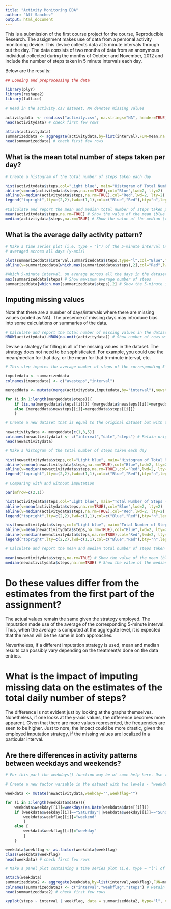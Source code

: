 ```yaml
---
title: "Activity Monitoring EDA"
author: "Alf Sanchez"
output: html_document
---
```

  
  
This is a submission of the first course project for the course, Reproducible Research. The assignment makes use of data from a personal activity monitoring device. This device collects data at 5 minute intervals through out the day. The data consists of two months of data from an anonymous individual collected during the months of October and November, 2012 and include the number of steps taken in 5 minute intervals each day.  
  
Below are the results:  
  
  
```r
## Loading and preprocessing the data

library(plyr)
library(reshape2)
library(lattice)

# Read in the activity.csv dataset. NA denotes missing values
 
activitydata  <- read.csv("activity.csv", na.strings="NA", header=TRUE)
head(activitydata) # check first few rows

attach(activitydata)
summarizeddata <- aggregate(activitydata,by=list(interval),FUN=mean,na.rm=TRUE)[c(2,4)]
head(summarizeddata) # check first few rows
```
  
## What is the mean total number of steps taken per day?  

```r
# Create a histogram of the total number of steps taken each day

hist(activitydata$steps,col="Light blue", main="Histogram of Total Number of Steps", xlab="Number of Steps")
abline(v=mean(activitydata$steps,na.rm=TRUE),col="Blue",lwd=2, lty=2)
abline(v=median(activitydata$steps,na.rm=TRUE),col="Red",lwd=2, lty=2)
legend("topright",lty=c(2,2),lwd=c(1,1),col=c("Blue","Red"),bty="n",legend=c("Mean","Median"))

#Calculate and report the mean and median total number of steps taken per day
mean(activitydata$steps,na.rm=TRUE) # Show the value of the mean (blue dashed line)
median(activitydata$steps,na.rm=TRUE) # Show the value of the median (red dashed line)

```
  
## What is the average daily activity pattern?  
  
```r
# Make a time series plot (i.e. type = "l") of the 5-minute interval (x-axis) and the average number of steps taken, 
# averaged across all days (y-axis)

plot(summarizeddata$interval,summarizeddata$steps,type="l",col="Blue",main="Average Number of Steps Taken", xlab="5-minute interval", ylab="Average # of Steps")
abline(v=summarizeddata[which.max(summarizeddata$steps),2],col="Red",lwd=2, lty=2)

#Which 5-minute interval, on average across all the days in the dataset, contains the maximum number of steps?
max(summarizeddata$steps) # Show maximum average number of steps
summarizeddata[which.max(summarizeddata$steps),2] # Show the 5-minute interval yielding the maximum
```
  
## Imputing missing values  
  
Note that there are a number of days/intervals where there are missing values (coded as NA). The presence of missing days may introduce bias into some calculations or summaries of the data.  
  
```r
# Calculate and report the total number of missing values in the dataset (i.e. the total number of rows with NAs)
NROW(activitydata)-NROW(na.omit(activitydata)) # Show number of rows with NA  

```
Devise a strategy for filling in all of the missing values in the dataset. The strategy does not need to be sophisticated. For example, you could use the mean/median for that day, or the mean for that 5-minute interval, etc.  
  
```r
# This step imputes the average number of steps of the corresponding 5-minute interval for missing data

imputedata <- summarizeddata
colnames(imputedata) <- c("avesteps","interval")

mergeddata <- mutate(merge(activitydata,imputedata,by="interval"),newsteps=0)

for (i in 1:length(mergeddata$steps)){  
	if (is.na(mergeddata$steps[[i]])) {mergeddata$newsteps[[i]]=mergeddata$avesteps[[i]]}
	else {mergeddata$newsteps[[i]]=mergeddata$steps[[i]]}
	}

# Create a new dataset that is equal to the original dataset but with the missing data filled in.

newactivitydata <- mergeddata[c(1,3,5)]
colnames(newactivitydata) <- c("interval","date","steps") # Retain original header names
head(newactivitydata)

# Make a histogram of the total number of steps taken each day 

hist(newactivitydata$steps,col="Light blue", main="Histogram of Total Number of Steps (With Imputation)", xlab="Number of Steps")
abline(v=mean(newactivitydata$steps,na.rm=TRUE),col="Blue",lwd=2, lty=2)
abline(v=median(newactivitydata$steps,na.rm=TRUE),col="Red",lwd=2, lty=2)
legend("topright",lty=c(2,2),lwd=c(1,1),col=c("Blue","Red"),bty="n",legend=c("Mean","Median"))

# Comparing with and without imputation

par(mfrow=c(2,1))

hist(activitydata$steps,col="Light blue", main="Total Number of Steps (No Imputation)", xlab="Number of Steps")
abline(v=mean(activitydata$steps,na.rm=TRUE),col="Blue",lwd=2, lty=2)
abline(v=median(activitydata$steps,na.rm=TRUE),col="Red",lwd=2, lty=2)
legend("topright",lty=c(2,2),lwd=c(1,1),col=c("Blue","Red"),bty="n",legend=c("Mean","Median"))

hist(newactivitydata$steps,col="Light blue", main="Total Number of Steps (With Imputation)", xlab="Number of Steps")
abline(v=mean(newactivitydata$steps,na.rm=TRUE),col="Blue",lwd=2, lty=2)
abline(v=median(newactivitydata$steps,na.rm=TRUE),col="Red",lwd=2, lty=2)
legend("topright",lty=c(2,2),lwd=c(1,1),col=c("Blue","Red"),bty="n",legend=c("Mean","Median"))

# Calculate and report the mean and median total number of steps taken per day 

mean(newactivitydata$steps,na.rm=TRUE) # Show the value of the mean (blue dashed line)
median(newactivitydata$steps,na.rm=TRUE) # Show the value of the median (red dashed line)

```
# Do these values differ from the estimates from the first part of the assignment? 
  
The actual values remain the same given the strategy employed. The imputation made use of the average of the corresponding 5-minute interval. Thus, when the average is computed at the aggregate level, it is expected that the mean will be the same in both approaches.  
  
Nevertheless, if a different imputation strategy is used, mean and median results can possibly vary depending on the treatment/s done on the data entries.  
  
  
# What is the impact of imputing missing data on the estimates of the total daily number of steps?
  
The difference is not evident just by looking at the graphs themselves. Nonetheless, if one looks at the y-axis values, the difference becomes more apparent. Given that there are more values represented, the frequencies are seen to be higher. Just to nore, the impact could be more drastic, given the employed imputation strategy, if the missing values are localized in a particular interval.  
  
## Are there differences in activity patterns between weekdays and weekends?  
  
```r
# For this part the weekdays() function may be of some help here. Use the dataset with the filled-in missing values for this part.

# Create a new factor variable in the dataset with two levels - "weekday" and "weekend" indicating whether a given date is a weekday or weekend day.

weekdata <- mutate(newactivitydata,weekday="",weekflag="")

for (i in 1:length(weekdata$date)){
	weekdata$weekday[[i]]=weekdays(as.Date(weekdata$date[[i]]))
	if (weekdata$weekday[[i]]=="Saturday"||weekdata$weekday[[i]]=="Sunday") {
		weekdata$weekflag[[i]]="weekend"
		}
	else {
		weekdata$weekflag[[i]]="weekday"
		}
	}

weekdata$weekflag <- as.factor(weekdata$weekflag)
class(weekdata$weekflag)
head(weekdata) # check first few rows

# Make a panel plot containing a time series plot (i.e. type = "l") of the 5-minute interval (x-axis) and the average number of steps taken, averaged across all weekday days or weekend days (y-axis).

attach(weekdata)
summarizeddata2 <- aggregate(weekdata,by=list(interval,weekflag),FUN=mean,na.rm=TRUE)[c(1,2,5)]
colnames(summarizeddata2) <- c("interval","weekflag","steps") # Retain original header names
head(summarizeddata2) # check first few rows

xyplot(steps ~ interval | weekflag, data = summarizeddata2, type="l", xlab="Interval", ylab="Number of steps", layout = c(1, 2))

```

